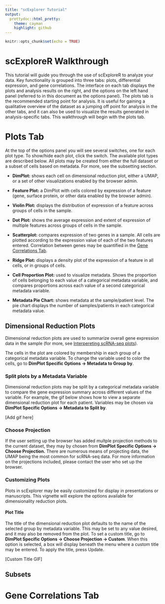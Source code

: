 ```yaml
---
title: "scExplorer Tutorial"
output: 
  prettydoc::html_pretty:
    theme: cayman
    highlight: github
---
```


```r
knitr::opts_chunk$set(echo = TRUE)
```

# scExploreR Walkthrough

This tutorial will guide you through the use of scExploreR to analyze your data. Key functionality is grouped into three tabs: plots, differential expression, and gene correlations. The interface on each tab displays the plots and analysis results on the right, and the options on the left hand panel (referred to in this document as the options panel). The plots tab is the recommended starting point for analysis. It is useful for gaining a qualitative overview of the dataset as a jumping off point for analysis in the other tabs, and it can also be used to visualize the results generated in analysis-specific tabs. This walkthrough will begin with the plots tab.

# Plots Tab {#plots-tab}

At the top of the options panel you will see several switches, one for each plot type. To show/hide each plot, click the switch. The available plot types are described below. All plots may be created from either the full dataset or a subset of cells based on metadata. For more, see the subsetting section.

-   **DimPlot:** shows each cell on dimensional reduction plot, either a UMAP, or a set of other visualizations enabled by the browser admin.

-   **Feature Plot:** a DimPlot with cells colored by expression of a feature (gene, surface protein, or other data enabled by the browser admin).

-   **Violin Plot:** displays the distribution of expression of a feature across groups of cells in the sample.

-   **Dot Plot:** shows the average expression and extent of expression of multiple features across groups of cells in the sample.

-   **Scatterplot:** compares expression of two genes in a sample. All cells are plotted according to the expression value of each of the two features entered. Correlation between genes may be quantified in the [Gene Correlations Tab](#gene-correlations).

-   **Ridge Plot:** displays a density plot of the expression of a feature in all cells, or in groups of cells.

-   **Cell Proportion Plot:** used to visualize metadata. Shows the proportion of cells belonging to each value of a categorical metadata variable, and compares proportions across each value of a second categorical metadata variable.

-   **Metadata Pie Chart:** shows metadata at the sample/patient level. The pie chart displays the number of samples/patients in each categorical metadata value.

## Dimensional Reduction Plots

Dimensional reduction plots are used to summarize overall gene expression data in the sample (for more, see [Interpereting scRNA-seq plots](scRNA_Plots_Explained.html)).

The cells in the plot are colored by membership in each group of a categorical metadata variable. To change the variable used to color the cells, go to **DimPlot Specific Options -\> Metadata to Group by**.

### Split plots by a Metadata Variable

Dimensional reduction plots may be split by a categorical metadata variable to compare the gene expression summary across different values of the variable. For example, the gif below shows how to view a separate dimensional reduction plot for each patient. Variables may be chosen via **DimPlot Specific Options -\> Metadata to Split by**.

[Add gif here]

### Choose Projection

If the user setting up the browser has added multple projection methods to the current dataset, they may by chosen from **DimPlot Specific Options -\> Choose Projection.** There are numerous means of projecting data, the UMAP being the most common for scRNA-seq data. For more information on the projections included, please contact the user who set up the browser.

### Customizing Plots

Plots in scExplorer may be easily customized for display in presentations or manuscripts. This vignette will explore the options available for dimensionality reduction plots.

#### Plot Title

The title of the dimensional reduction plot defaults to the name of the selected group by metadata variable. This may be set to any value desired, and it may also be removed from the plot. To set a custom title, go to **DimPlot Specific Options -\> Choose Projection -\> Custom**. When this option is selected, a box will display beneath the menu where a custom title may be entered. To apply the title, press Update.

[Custom Title GIF]

## Subsets

# Gene Correlations Tab {#gene-correlations}
